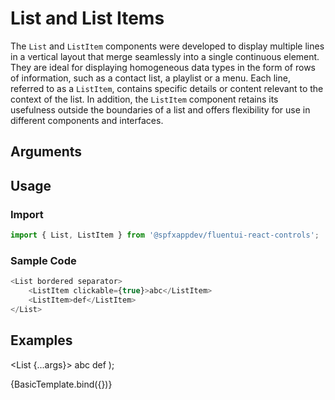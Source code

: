 
<Meta title="Components/List & List Items" component={List} />

# List and List Items

The `List` and `ListItem` components were developed to display multiple lines in a vertical layout that merge seamlessly into a single continuous element. 
They are ideal for displaying homogeneous data types in the form of rows of information, such as a contact list, a playlist or a menu. 
Each line, referred to as a `ListItem`, contains specific details or content relevant to the context of the list. 
In addition, the `ListItem` component retains its usefulness outside the boundaries of a list and offers flexibility for use in different components and interfaces.



## Arguments

<ArgTypes of={List} />

## Usage

### Import

```typescript
import { List, ListItem } from '@spfxappdev/fluentui-react-controls';
```

### Sample Code

```typescript
<List bordered separator>
    <ListItem clickable={true}>abc</ListItem>
    <ListItem>def</ListItem>
</List>
```

## Examples

  <List {...args}>
    <ListItem clickable={true}>abc</ListItem>
    <ListItem>def</ListItem>
  </List>
);

<Canvas>
  <Story args={{ bordered: true, separator: true }} name="Basic">
    {BasicTemplate.bind({})}
  </Story>
</Canvas>
